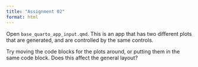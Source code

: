 ```yaml
---
title: "Assignment 02"
format: html
---
```


Open `base_quarto_app_input.qmd`. This is an app that has two different plots that are generated, and are controlled by the same controls.

Try moving the code blocks for the plots around, or putting them in the same code block. Does this affect the general layout?